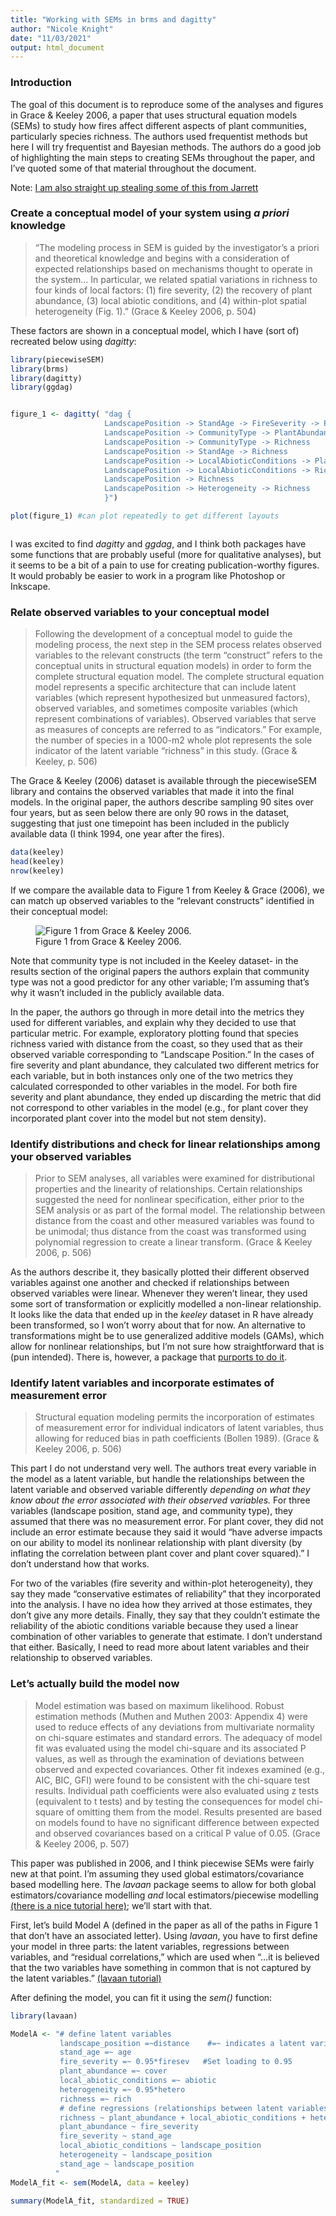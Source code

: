 ```yaml
---
title: "Working with SEMs in brms and dagitty"
author: "Nicole Knight"
date: "11/03/2021"
output: html_document
---
```


### Introduction

The goal of this document is to reproduce some of the analyses and figures in Grace & Keeley 2006, a paper that uses structural equation models (SEMs) to study how fires affect different aspects of plant communities, particularly species richness.  The authors used frequentist methods but here I will try frequentist and Bayesian methods.  The authors do a good job of highlighting the main steps to creating SEMs throughout the paper, and I've quoted some of that material throughout the document.

Note: [I am also straight up stealing some of this from Jarrett](https://rpubs.com/jebyrnes/brms_bayes_sem)


### Create a conceptual model of your system using *a priori* knowledge

> "The modeling process in SEM is guided by the investigator’s a priori and theoretical knowledge and begins with a consideration of expected relationships based on mechanisms thought to operate in the system... In particular, we related spatial variations in richness to four kinds of local factors: (1) fire severity, (2) the recovery of plant abundance, (3) local abiotic conditions, and (4) within-plot spatial heterogeneity (Fig. 1)." (Grace & Keeley 2006, p. 504)


These factors are shown in a conceptual model, which I have (sort of) recreated below using *dagitty*:

```r

library(piecewiseSEM)
library(brms)
library(dagitty)
library(ggdag)


figure_1 <- dagitty( "dag {
                     LandscapePosition -> StandAge -> FireSeverity -> PlantAbundance -> Richness
                     LandscapePosition -> CommunityType -> PlantAbundance -> Richness
                     LandscapePosition -> CommunityType -> Richness
                     LandscapePosition -> StandAge -> Richness
                     LandscapePosition -> LocalAbioticConditions -> PlantAbundance -> Richness
                     LandscapePosition -> LocalAbioticConditions -> Richness
                     LandscapePosition -> Richness
                     LandscapePosition -> Heterogeneity -> Richness
                     }")

plot(figure_1) #can plot repeatedly to get different layouts



```

I was excited to find *dagitty* and *ggdag*, and I think both packages have some functions that are probably useful (more for qualitative analyses), but it seems to be a bit of a pain to use for creating publication-worthy figures.  It would probably be easier to work in a program like Photoshop or Inkscape.


### Relate observed variables to your conceptual model


> Following the development of a conceptual model to guide the modeling process, the next step in the SEM process relates observed variables to the relevant
 constructs (the term "construct" refers to the conceptual units in structural equation models) in order to form the complete structural equation model. The complete structural equation model represents a specific architecture that can include latent variables (which represent hypothesized but unmeasured factors), observed variables, and sometimes composite variables (which represent combinations of variables). Observed variables that serve as measures of concepts are referred to as "indicators." For example, the number of species in a 1000-m2 whole plot represents the sole indicator of the latent variable "richness" in this study. (Grace & Keeley, p. 506)


The Grace & Keeley (2006) dataset is available through the piecewiseSEM library and contains the observed variables that made it into the final models.  In the original paper, the authors describe sampling 90 sites over four years, but as seen below there are only 90 rows in the dataset, suggesting that just one timepoint has been included in the publicly available data (I think 1994, one year after the fires).

```r

data(keeley)
head(keeley)
nrow(keeley)

```


If we compare the available data to Figure 1 from Keeley & Grace (2006), we can match up observed variables to the "relevant constructs" identified in their conceptual model:

![Figure 1 from Grace & Keeley 2006.](figure_1.png)


Note that community type is not included in the Keeley dataset- in the results section of the original papers the authors explain that community type was not a good predictor for any other variable; I'm assuming that's why it wasn't included in the publicly available data.

In the paper, the authors go through in more detail into the metrics they used for different variables, and explain why they decided to use that particular metric.  For example, exploratory plotting found that species richness varied with distance from the coast, so they used that as their observed variable corresponding to "Landscape Position."  In the cases of fire severity and plant abundance, they calculated two different metrics for each variable, but in both instances only one of the two metrics they calculated corresponded to other variables in the model.  For both fire severity and plant abundance, they ended up discarding the metric that did not correspond to other variables in the model (e.g., for plant cover they incorporated plant cover into the model but not stem density).


### Identify distributions and check for linear relationships among your observed variables

> Prior to SEM analyses, all variables were examined for distributional properties and the linearity of relationships. Certain relationships suggested the need for nonlinear specification, either prior to the SEM analysis or as part of the formal model. The relationship between distance from the coast and other measured variables was found to be unimodal; thus distance from the coast was transformed using polynomial regression to create a linear transform. (Grace & Keeley 2006, p. 506)

As the authors describe it, they basically plotted their different observed variables against one another and checked if relationships between observed variables were linear.  Whenever they weren't linear, they used some sort of transformation or explicitly modelled a non-linear relationship.  It looks like the data that ended up in the *keeley* dataset in R have already been transformed, so I won't worry about that for now.  An alternative to transformations might be to use generalized additive models (GAMs), which allow for nonlinear relationships, but I'm not sure how straightforward that is (pun intended).  There is, however, a package that [purports to do it](https://rdrr.io/cran/sesem/man/gam.path.html).

### Identify latent variables and incorporate estimates of measurement error

>  Structural equation modeling permits the incorporation of estimates of measurement error for individual indicators of latent variables, thus allowing for reduced bias in path coefficients (Bollen 1989). (Grace & Keeley 2006, p. 506)

This part I do not understand very well.  The authors treat every variable in the model as a latent variable, but handle the relationships between the latent variable and observed variable differently *depending on what they know about the error associated with their observed variables.* For three variables (landscape position, stand age, and community type), they assumed that there was no measurement error.  For plant cover, they did not include an error estimate because they said it would "have adverse impacts on our ability to model its nonlinear relationship with plant diversity (by inflating the correlation between plant cover and plant cover squared)."  I don't understand how that works.  

For two of the variables (fire severity and within-plot heterogeneity), they say they made "conservative estimates of reliability" that they incorporated into the analysis.  I have no idea how they arrived at those estimates, they don't give any more details.  Finally, they say that they couldn't estimate the reliability of the abiotic conditions variable because they used a linear combination of other variables to generate that estimate.  I don't understand that either.  Basically, I need to read more about latent variables and their relationship to observed variables.


### Let's actually build the model now

> Model estimation was based on maximum likelihood. Robust estimation methods (Muthen and Muthen 2003: Appendix 4) were used to reduce effects of any deviations from multivariate normality on chi-square estimates and standard errors. The adequacy of model fit was evaluated using the model chi-square and its associated P values, as well as through the examination of deviations between observed and expected covariances. Other fit indexes examined (e.g., AIC, BIC, GFI) were found to be consistent with the chi-square test results. Individual path coefficients were also evaluated using z tests (equivalent to t tests) and by testing the
 consequences for model chi-square of omitting them from the model. Results presented are based on models found to have no significant difference between expected and observed covariances based on a critical P value of 0.05. (Grace & Keeley 2006, p. 507)
 
This paper was published in 2006, and I think piecewise SEMs were fairly new at that point. I'm assuming they used global estimators/covariance based modelling here. The *lavaan* package seems to allow for both global estimators/covariance modelling *and* local estimators/piecewise modelling [(there is a nice tutorial here)](https://lavaan.ugent.be/tutorial/index.html); we'll start with that.

First, let's build Model A (defined in the paper as all of the paths in Figure 1 that don't have an associated letter).  Using *lavaan*, you have to first define your model in three parts: the latent variables, regressions between variables, and "residual correlations," which are used when "...it is believed that the two variables have something in common that is not captured by the latent variables." [(lavaan tutorial)](https://lavaan.ugent.be/tutorial/index.html)

After defining the model, you can fit it using the *sem()* function:

```r

library(lavaan)

ModelA <- "# define latent variables
           landscape_position =~distance    #=~ indicates a latent variable/observed variable relationship
           stand_age =~ age
           fire_severity =~ 0.95*firesev   #Set loading to 0.95
           plant_abundance =~ cover
           local_abiotic_conditions =~ abiotic
           heterogeneity =~ 0.95*hetero
           richness =~ rich
           # define regressions (relationships between latent variables)
           richness ~ plant_abundance + local_abiotic_conditions + heterogeneity
           plant_abundance ~ fire_severity
           fire_severity ~ stand_age
           local_abiotic_conditions ~ landscape_position
           heterogeneity ~ landscape_position
           stand_age ~ landscape_position
          "
ModelA_fit <- sem(ModelA, data = keeley)

summary(ModelA_fit, standardized = TRUE)
```









